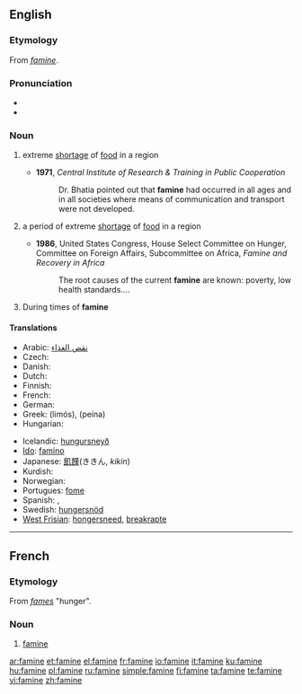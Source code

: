 ==English==

===Etymology===
From {{F.}} ''[[#French|famine]]''.

===Pronunciation===
* {{rhymes|æmɪn}}
* {{audio|en-us-famine.ogg|Audio (US)}}

===Noun===
{{wikipedia}}
{{en-noun|s|-}}

# {{uncountable}} extreme [[shortage]] of [[food]] in a region
#* '''1971''', ''Central Institute of Research & Training in Public Cooperation''
#*: Dr. Bhatia pointed out that '''famine''' had occurred in all ages and in all societies where means of communication and transport were not developed.
# {{countable}} a period of extreme [[shortage]] of [[food]] in a region
#* '''1986''', United States Congress, House Select Committee on Hunger, Committee on Foreign Affairs, Subcommittee on Africa, ''Famine and Recovery in Africa''
#*: The root causes of the current '''famine''' are known: poverty, low health standards....
# During times of '''famine'''

====Translations====

{{trans-top|extreme shortage of food in a region}}
* Arabic: [[نقص الغذاء]]
* Czech: {{t-|cs|hladomor|m}}
* Danish: {{t-|da|hungersnød|c}}
* Dutch: {{t+|nl|hongersnood|m}}
* Finnish: {{t+|fi|nälänhätä}}
* French: {{t+|fr|famine|f}}
* German: {{t-|de|Hungersnot|f}}
* Greek: {{t+|el|λιμός|m|sc=Grek}} (limós), {{t|el|πείνα|f|sc=Grek}} (peína)
* Hungarian: {{t+|hu|éhínség}}
{{trans-mid}}
* Icelandic: [[hungursneyð]] {{f}}
* [[Ido]]: [[famino]]
* Japanese: [[飢饉]](ききん, ''kikin'')
* Kurdish: {{t+|ku|xela|f}}
* Norwegian: {{t-|no|hungersnød|m}}
* Portugues: [[fome]] {{f}}
* Spanish: {{t-|es|hambruna}}, {{t+|es|hambre}}
* Swedish: [[hungersnöd]]
* [[West Frisian]]: [[hongersneed]], [[breakrapte]]
{{trans-bottom}}

{{trans-top|a period of extreme shortage of food in a region}}
{{trans-mid}}
{{trans-bottom}}

----

==French==

===Etymology===
From {{L.}} ''[[fames]]'' "hunger".

===Noun===
{{fr-noun|f}}

# [[#Noun|famine]]

[[ar:famine]]
[[et:famine]]
[[el:famine]]
[[fr:famine]]
[[io:famine]]
[[it:famine]]
[[ku:famine]]
[[hu:famine]]
[[pl:famine]]
[[ru:famine]]
[[simple:famine]]
[[fi:famine]]
[[ta:famine]]
[[te:famine]]
[[vi:famine]]
[[zh:famine]]